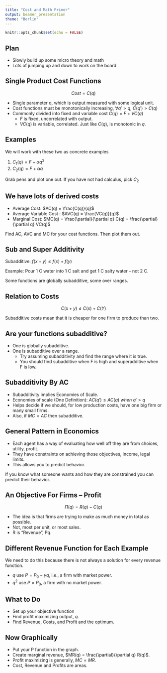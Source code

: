 ```yaml
---
title: "Cost and Math Primer"
output: beamer_presentation
theme: "Berlin"
---
```


```r
knitr::opts_chunk$set(echo = FALSE)
```

## Plan

+ Slowly build up some micro theory and math
+ Lots of jumping up and down to work on the board

## Single Product Cost Functions

$$Cost = C(q)$$

+ Single parameter q, which is output measured with some logical unit.
+ Cost functions must be monotonically increasing, $\forall q'>q,~  C(q')>C(q)$
+ Commonly divided into fixed and variable cost $C(q) = F + VC(q)$
    + $F$ is fixed, uncorrelated with output.
    + $VC(q)$ is variable, correlated.  Just like $C(q)$, is monotonic in $q$.

## Examples 

We will work with these two as concrete examples

1.  $C_1(q) = F + \alpha q^2$
2.  $C_2(q) = F + \alpha q$

Grab pens and plot one out.  If you have not had calculus, pick $C_2$

##  We have lots of derived costs

+ Average Cost: $AC(q) = \frac{C(q)}{q}$
+ Average Variable Cost : $AVC(q) = \frac{VC(q)}{q}$
+ Marginal Cost: $MC(q) = \frac{\partial}{\partial q} C(q) = \frac{\partial}{\partial q} VC(q)$

Find AC, AVC and MC for your cost functions.  Then plot them out.

## Sub and Super Additivity

Subadditive:  $f(x+y) \leq f(x) + f(y)$

Example:  Pour 1 C water into 1 C salt and get 1 C salty water -- not 2 C.

Some functions are globally subadditive, some over ranges.

## Relation to Costs

$$C(x+y) \leq C(x) + C(Y)$$

Subadditive costs mean that it is cheaper for one firm to produce than two.

## Are your functions subadditive?

+ One is globally subadditive.
+ One is subadditive over a range.
    + Try assuming subadditivity and find the range where it is true.
    + You should find subadditive when F is high and superadditive when F is low.
    
## Subadditivity By AC

+ Subadditivity implies Economies of Scale.
+ Economies of scale (One Definition): $AC(q') \leq AC(q) ~when~ q'>q$
+ Helps decide if we should, for low production costs, have one big firm or many small firms.
+ Also, if $MC<AC$ then subadditive.

## General Pattern in Economics


+ Each agent has a way of evaluating how well off they are from choices, utility, profit.
+ They have constraints on achieving those objectives, income, legal limits.
+ This allows you to predict behavior.
  
  
If you know what someone wants and how they are constrained you can predict their behavior.    

## An Objective For Firms -- Profit

$$\Pi(q) = R(q) - C(q)$$

+ The idea is that firms are trying to make as much money in total as possible.
+ Not, most per unit, or most sales.
+ R is "Revenue", Pq.

## Different Revenue Function for Each Example

We need to do this because there is not always a solution for every revenue function.

+ $q$ use $P = P_0 - \gamma q$, i.e., a firm with market power.
+ $q^2$ use $P = P_0$, a firm with no market power.

## What to Do

+ Set up your objective function
+ Find profit maximizing output, $q$.
+ Find Revenue, Costs, and Profit and the optimum.


## Now Graphically

+ Put your P function in the graph.
+ Create marginal revenue, $MR(q)  = \frac{\partial}{\partial q} R(q)$.
+ Profit maximizing is generally, $MC=MR$.
+ Cost, Revenue and Profits are areas.

